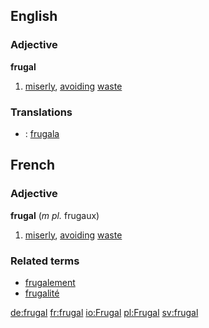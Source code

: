==English==
===Adjective===
'''frugal'''
# [[miserly]], [[avoid]]ing [[waste]]

===Translations===

* {{io}} : [[frugala]]


==French==
===Adjective===
'''frugal''' (''m pl.'' frugaux)
# [[miserly]], [[avoid]]ing [[waste]] 

===Related terms===
*[[frugalement]]
*[[frugalité]]

[[de:frugal]]
[[fr:frugal]]
[[io:Frugal]]
[[pl:Frugal]]
[[sv:frugal]]